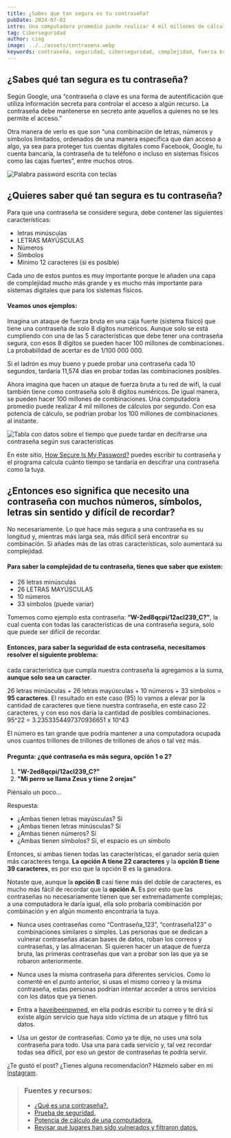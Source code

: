 ```yaml
---
title: ¿Sabes que tan segura es tu contraseña?
pubDate: 2024-07-02
intro: Una computadora promedio puede realizar 4 mil millones de cálculos por segundo, con esa potencia de cálculo se podrían probar los 100 millones de combinaciones al instante.
tag: Ciberseguridad
author: ciog
image: ../../assets/contrasena.webp
keywords: contraseña, seguridad, ciberseguridad, complejidad, fuerza bruta, combinaciones, ataque, vulnerabilidad, datos, filtración, gestor de contraseñas
---
```



## ¿Sabes qué tan segura es tu contraseña?

Según Google, una “contraseña o clave es una forma de autentificación que utiliza información secreta para controlar 
el acceso a algún recurso. La contraseña debe mantenerse en secreto ante aquellos a quienes no se les permite el acceso.”

Otra manera de verlo es que son “una combinación de letras, números y símbolos limitados, ordenados de una manera 
específica que dan acceso a algo, ya sea para proteger tus cuentas digitales como Facebook, Google, tu cuenta bancaria, 
la contraseña de tu teléfono o incluso en sistemas físicos como las cajas fuertes”, entre muchos otros.

<Image src="https://i.ibb.co/R0Z2SGm/Password.jpg" width={500} height={200} alt="Palabra password escrita con teclas"/>



## ¿Quieres saber qué tan segura es tu contraseña?

Para que una contraseña se considere segura, debe contener las siguientes características:

* letras minúsculas
* LETRAS MAYÚSCULAS
* Números
* Símbolos
* Minimo 12 caracteres (si es posible)

Cada uno de estos puntos es muy importante porque le añaden una capa de complejidad mucho más grande y es mucho 
más importante para sistemas digitales que para los sistemas físicos.

#### Veamos unos ejemplos:
Imagina un ataque de fuerza bruta en una caja fuerte (sistema físico) que tiene una contraseña de solo 8 dígitos numéricos. 
Aunque solo se está cumpliendo con una de las 5 características que debe tener una contraseña segura, con esos 8 dígitos se 
pueden hacer 100 millones de combinaciones. La probabilidad de acertar es de 1/100 000 000.

Si el ladrón es muy bueno y puede probar una contraseña cada 10 segundos, tardaría 11,574 días en probar todas las combinaciones posibles.

Ahora imagina que hacen un ataque de fuerza bruta a tu red de wifi, la cual también tiene como contraseña solo 8 dígitos 
numéricos. De igual manera, se pueden hacer 100 millones de combinaciones. Una computadora promedio puede realizar 4 mil 
millones de cálculos por segundo. Con esa potencia de cálculo, se podrían probar los 100 millones de combinaciones al instante.



<Image src="https://i.ibb.co/BgLCJ01/How-Long-Does-It-Take-For-A-Hacker-To-Crack-Your-Password.jpg" width={800} height={200} alt="Tabla con datos sobre el tiempo que puede tardar en decifrarse una contraseña según sus caracteristicas"/>

En este sitio, [How Secure Is My Password?](https://www.security.org/how-secure-is-my-password/) puedes escribir tu 
contraseña y el programa calcula cuánto tiempo se tardaría en descifrar una contraseña como la tuya.



## ¿Entonces eso significa que necesito una contraseña con muchos números, símbolos, letras sin sentido y difícil de recordar?

No necesariamente. Lo que hace más segura a una contraseña es su longitud y, mientras más larga sea, más difícil será encontrar 
su combinación. Si añades más de las otras características, solo aumentará su complejidad.

#### Para saber la complejidad de tu contraseña, tienes que saber que existen:
* 26 letras minúsculas
* 26 LETRAS MAYÚSCULAS
* 10 números
* 33 símbolos (puede variar)

Tomemos como ejemplo esta contraseña: **“W-2ed8qcpi/12acI239_C?”**, la cual cuenta con todas las características de una contraseña 
segura, solo que puede ser difícil de recordar.

#### Entonces, para saber la seguridad de esta contraseña, necesitamos resolver el siguiente problema:

cada característica que cumpla nuestra contraseña la agregamos a la suma, **aunque solo sea un caracter**.

26 letras minúsculas + 26 letras mayúsculas + 10 números + 33 símbolos = **95 caracteres**.
El resultado en este caso (95) lo vamos a elevar por la cantidad de caracteres que tiene nuestra contraseña, en este caso 22 caracteres, 
y con eso nos daría la cantidad de posibles combinaciones. 95^22 = 3.2353354497370936651 x 10^43

El número es tan grande que podría mantener a una computadora ocupada unos cuantos trillones de trillones de trillones de años o tal vez más.

#### Pregunta: ¿qué contraseña es más segura, opción 1 o 2?
1. **"W-2ed8qcpi/12acI239_C?"**
2. **"Mi perro se llama Zeus y tiene 2 orejas"**

Piénsalo un poco...

Respuesta:

* ¿Ambas tienen letras mayúsculas? Sí
* ¿Ambas tienen letras minúsculas? Sí
* ¿Ambas tienen números? Sí
* ¿Ambas tienen símbolos? Sí, el espacio es un símbolo

Entonces, si ambas tienen todas las características, el ganador sería quien más caracteres tenga. **La opción A tiene 22 caracteres** 
y la **opción B tiene 39 caracteres**, es por eso que la opción B es la ganadora.

Notaste que, aunque la **opción B** casi tiene más del doble de caracteres, es mucho más fácil de recordar que la **opción A**. 
Es por esto que las contraseñas no necesariamente tienen que ser extremadamente complejas; a una computadora le daría igual, ella 
solo probaría combinación por combinación y en algún momento encontraría la tuya.


* Nunca uses contraseñas como “Contraseña_123”, “contraseña123” o combinaciones similares o simples. Las personas que se dedican 
a vulnerar contraseñas atacan bases de datos, roban los correos y contraseñas, y las almacenan. Si quieren hacer un ataque 
de fuerza bruta, las primeras contraseñas que van a probar son las que ya se robaron anteriormente.

* Nunca uses la misma contraseña para diferentes servicios. Como lo comenté en el punto anterior, si usas el mismo correo y 
la misma contraseña, estas personas podrían intentar acceder a otros servicios con los datos que ya tienen.

* Entra a [haveibeenpwned](https://haveibeenpwned.com/), en ella podrás escribir tu correo y te dirá si existe algún 
servicio que haya sido víctima de un ataque y filtró tus datos.

* Usa un gestor de contraseñas. Como ya te dije, no uses una sola contraseña para todo. Usa una para cada servicio y, tal vez 
recordar todas sea difícil, por eso un gestor de contraseñas te podría servir.

¿Te gustó el post? ¿Tienes alguna recomendación? Házmelo saber en mi [Instagram](https://www.instagram.com/ciog_2/).


> ### Fuentes y recursos:
> * [¿Qué es una contraseña?.](https://es.wikipedia.org/wiki/Contrase%C3%B1a)
> * [Prueba de seguridad.](https://www.security.org/how-secure-is-my-password/)
> * [Potencia de cálculo de una computadora.](https://www.welivesecurity.com/la-es/2022/12/23/matematica-claves-numerica-alfanumerica/)
> * [Revisar qué lugares han sido vulnerados y filtraron datos.](https://haveibeenpwned.com/)